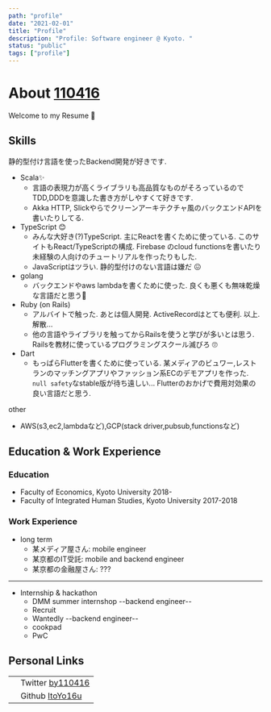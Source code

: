 ---
path: "profile"
date: "2021-02-01"
title: "Profile"
description: "Profile: Software engineer @ Kyoto. "
status: "public"
tags: ["profile"]
---

# About [110416](https://twitter.com/by110416)


Welcome to my Resume<span> 🎉</span>


## Skills

静的型付け言語を使ったBackend開発が好きです.
- Scala✨
  - 言語の表現力が高くライブラリも高品質なものがそろっているのでTDD,DDDを意識した書き方がしやすくて好きです.
  - Akka HTTP, Slickやらでクリーンアーキテクチャ風のバックエンドAPIを書いたりしてる.
- TypeScript 😊
  - みんな大好き(?)TypeScript. 主にReactを書くために使っている. このサイトもReact/TypeScriptの構成. 
  Firebase のcloud functionsを書いたり未経験の人向けのチュートリアルを作ったりもした. 
  - JavaScriptはツラい. 静的型付けのない言語は嫌だ 😖
- golang
  - バックエンドやaws lambdaを書くために使った. 良くも悪くも無味乾燥な言語だと思う🤔
- Ruby (on Rails)
  - アルバイトで触った. あとは個人開発. ActiveRecordはとても便利.  以上. 解散...
  - 他の言語やライブラリを触ってからRailsを使うと学びが多いとは思う. 
  Railsを教材に使っているプログラミングスクール滅びろ 🙄
- Dart
  - もっぱらFlutterを書くために使っている. 某メディアのビュワー,レストランのマッチングアプリやファッション系ECのデモアプリを作った.
   `null safety`なstable版が待ち遠しい... Flutterのおかげで費用対効果の良い言語だと思う.

other
  - AWS(s3,ec2,lambdaなど),GCP(stack driver,pubsub,functionsなど)

## Education & Work Experience

### Education
- Faculty of Economics, Kyoto University 2018-
- Faculty of Integrated Human Studies, Kyoto University 2017-2018

### Work Experience
- long term
  - 某メディア屋さん: mobile engineer
  - 某京都のIT受託: mobile and backend engineer
  - 某京都の金融屋さん: ???

---

- Internship & hackathon
  - DMM summer internshop --backend engineer--
  - Recruit
  - Wantedly --backend engineer--
  - cookpad 
  - PwC

## Personal Links
|||
|---|---|
|<TwitterIcon twitterId="by110416" /> |Twitter [by110416](https://twitter.com/by110416)|
|<GithubIcon githubId="ItoYo16u"/>| Github [ItoYo16u](https://github.com/ItoYo16u)|
